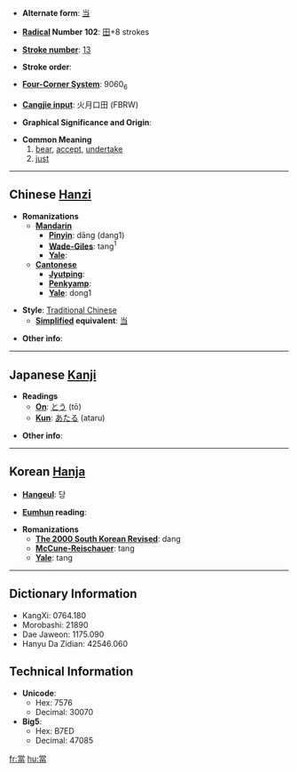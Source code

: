 * '''Alternate form''': [[当]]

* '''[[Wiktionary:Chinese radical index| Radical]] Number 102''': [[Wiktionary:Chinese radical index 田|田]]+8 strokes

* '''[[Wiktionary:Chinese total strokes index|Stroke number]]''': [[Wiktionary:Chinese total strokes index 13|13]]

* '''Stroke order''': 

* '''[[Wiktionary:Chinese four corner index|Four-Corner System]]''': 9060<sub>6</sub>

* '''[[Wiktionary:Chinese Cangjie index|Cangjie input]]''': 火月口田 (FBRW)

* '''Graphical Significance and Origin''': 

* '''Common Meaning'''
*#[[bear]], [[accept]], [[undertake]]
*# [[just]]

----

== Chinese [[Hanzi]] ==

* '''Romanizations'''
** '''[[Mandarin]]'''
*** '''[[Pinyin]]''': dāng (dang1)
*** '''[[Wade-Giles]]''': tang<sup>1</sup>
*** '''[[Yale]]''': 
** '''[[Cantonese]]'''
*** '''[[Jyutping]]''':
*** '''[[Penkyamp]]''': 
*** '''[[Yale]]''': dong1

* '''Style''': [[Traditional Chinese]] 
** '''[[Simplified Chinese|Simplified]] equivalent''': [[当]]

* '''Other info''': 

----

== Japanese [[Kanji]] ==

* '''Readings'''
** '''[[On]]''': [[とう]] (tō)
** '''[[Kun]]''': [[あたる]] (ataru)

* '''Other info''':  

----

== Korean [[Hanja]] ==

* '''[[Hangeul]]''': 당

* '''[[Eumhun]] reading''': 

* '''Romanizations'''
** '''[[The 2000 South Korean Revised Romanization|The 2000 South Korean Revised]]''': dang
** '''[[McCune-Reischauer]]''': tang
** '''[[Yale]]''': tang

----

== Dictionary Information ==

* KangXi: 0764.180
* Morobashi: 21890
* Dae Jaweon: 1175.090
* Hanyu Da Zidian: 42546.060

== Technical Information ==

* '''Unicode''':
** Hex: 7576
** Decimal: 30070
* '''Big5''':
** Hex: B7ED
** Decimal: 47085

[[fr:當]]
[[hu:當]]